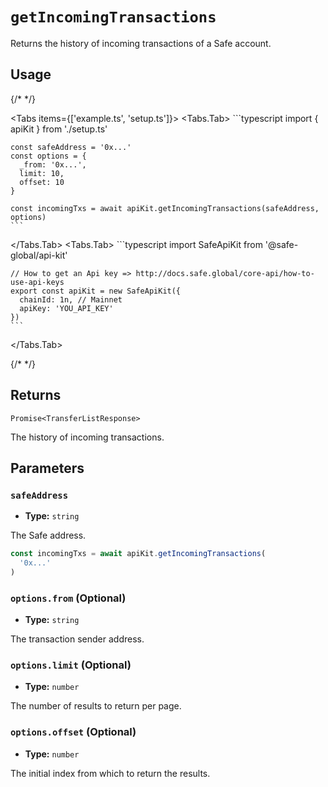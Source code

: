 
# `getIncomingTransactions`

Returns the history of incoming transactions of a Safe account.

## Usage

{/* <!-- vale off --> */}

<Tabs items={['example.ts', 'setup.ts']}>
  <Tabs.Tab>
    ```typescript
    import { apiKit } from './setup.ts'

    const safeAddress = '0x...'
    const options = {
      _from: '0x...',
      limit: 10,
      offset: 10
    }

    const incomingTxs = await apiKit.getIncomingTransactions(safeAddress, options)
    ```
  </Tabs.Tab>
  <Tabs.Tab>
    ```typescript
    import SafeApiKit from '@safe-global/api-kit'

    // How to get an Api key => http://docs.safe.global/core-api/how-to-use-api-keys
    export const apiKit = new SafeApiKit({
      chainId: 1n, // Mainnet
      apiKey: 'YOU_API_KEY'
    })
    ```
  </Tabs.Tab>
</Tabs>

{/* <!-- vale on --> */}

## Returns

`Promise<TransferListResponse>`

The history of incoming transactions.

## Parameters

### `safeAddress`

- **Type:** `string`

The Safe address.

```typescript focus=2
const incomingTxs = await apiKit.getIncomingTransactions(
  '0x...'
)
```

### `options.from` (Optional)

- **Type:** `string`

The transaction sender address.

### `options.limit` (Optional)

- **Type:** `number`

The number of results to return per page.

### `options.offset` (Optional)

- **Type:** `number`

The initial index from which to return the results.